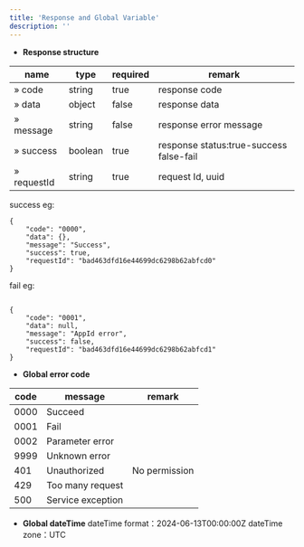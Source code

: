 ```yaml
---
title: 'Response and Global Variable'
description: ''
---
```

- **Response structure**

| name        | type    | required|  remark         |
| ----------- | ------- | ----- |  -------------    |
| » code      | string  | true | response code      |
| » data      | object  | false| response data      |
| » message   | string  | false| response error message |
| » success   | boolean | true | response status:true-success false-fail |
| » requestId | string  | true | request Id, uuid   |

success eg:
```
{
    "code": "0000",
    "data": {},
    "message": "Success",
    "success": true,
    "requestId": "bad463dfd16e44699dc6298b62abfcd0"
}
```
fail eg:
```

{
    "code": "0001",
    "data": null,
    "message": "AppId error",
    "success": false,
    "requestId": "bad463dfd16e44699dc6298b62abfcd1"
}
```
- **Global error code**

| code        | message    |   remark         |
| ----------- | ------- |   -------------    |
| 0000      | Succeed  |        |
| 0001      | Fail  |        |
| 0002   | Parameter error  |   |
| 9999  | Unknown error |   |
| 401 | Unauthorized  |  No permission   |
| 429 | Too many request  |     |
| 500 | Service exception  |     |

- **Global dateTime**
dateTime format：2024-06-13T00:00:00Z
dateTime zone：UTC